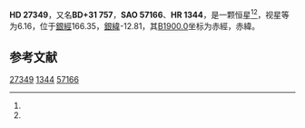 {{Starbox begin
| name = HD 27349
}}
{{Starbox observe
| epoch = [[J2000.0|J2000.0]]
| constell = {{星座名待查}}<ref name=SIMBAD>{{cite web
 | url=http://simbad.u-strasbg.fr/simbad/sim-id?Ident=HR+1344
 | title =Pulsating variable Star
 | publisher=Centre de Données astronomiques de Strasbourg
 | work=SIMBAD
 | accessdate=2012-07-13}}</ref><ref name=DATA>{{cite web
 | url=http://vizier.u-strasbg.fr/viz-bin/VizieR-5?-out.add=.&-source=5050&-corr=PK=HR&-out.max=9999&HR=1344
 | title=VizieR Detailed Page
 | accessdate=2012-07-13
 | archive-date=2016-03-04
 | archive-url=https://web.archive.org/web/20160304234159/http://vizier.u-strasbg.fr/viz-bin/VizieR-5?-out.add=.&-source=5050&-corr=PK=HR&-out.max=9999&HR=1344
 | dead-url=no
 }}</ref>
| 星官 = 
| ra = {{RA|4|20|10}}<ref name=SIMBAD /><ref name=DATA />
| dec = {{DEC|+31|57|12}}<ref name=SIMBAD /><ref name=DATA />
| appmag_v = 6.16<ref name=SIMBAD /><ref name=DATA />
}}
{{Starbox character
| class = K5<ref name=SIMBAD /><ref name=DATA />
| b-v = 1.71<ref name=SIMBAD /><ref name=DATA />
| u-b = <ref name=SIMBAD /><ref name=DATA />
| r-i = <ref name=SIMBAD /><ref name=DATA />
| variable = 
}}
{{Starbox astrometry
| radial_v = 
| prop_mo_ra = -18
| parallax = 
| p_error = 
}}
{{Starbox catalog
| names =BD+31 757，[[SAO星表|SAO]] 57166，[[HD星表|HD]] 27349，[[HR星表|HR]] 1344}}
{{Starbox reference |Simbad=HR+1344}}
{{Starbox end}}

'''HD 27349'''，又名'''BD+31 757'''，'''SAO 57166'''、'''HR 1344'''，是一颗恒星<ref name=SIMBAD /><ref name=DATA />，视星等为6.16，位于[[銀道座標系|銀經]]166.35，[[銀道座標系|銀緯]]-12.81，其[[B1900.0|B1900.0]]坐标为赤經{{RA|4|13|47.9}}，赤緯{{DEC|+31|-12.81|42}}。

== 参考文献 ==
{{reflist}}

{{star-stub}}

[[Category:HD和HDE天體|27349]]
[[Category:HR天體|1344]]
[[Category:SAO天體|57166]]